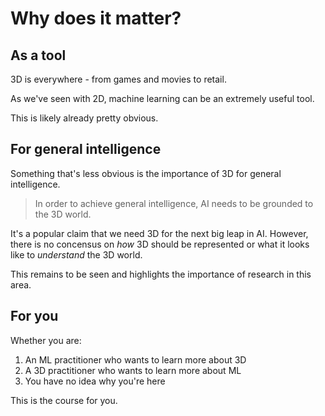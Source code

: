 # Why does it matter?

## As a tool

3D is everywhere - from games and movies to retail.

As we've seen with 2D, machine learning can be an extremely useful tool.

This is likely already pretty obvious.

## For general intelligence

Something that's less obvious is the importance of 3D for general intelligence.

> In order to achieve general intelligence, AI needs to be grounded to the 3D world.

It's a popular claim that we need 3D for the next big leap in AI. However, there is no concensus on *how* 3D should be represented or what it looks like to *understand* the 3D world.

This remains to be seen and highlights the importance of research in this area.

## For you

Whether you are:

1. An ML practitioner who wants to learn more about 3D
2. A 3D practitioner who wants to learn more about ML
3. You have no idea why you're here

This is the course for you.
